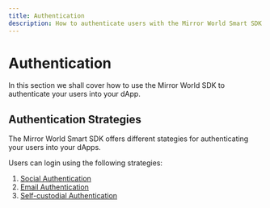 ```yaml
---
title: Authentication
description: How to authenticate users with the Mirror World Smart SDK
---
```


# Authentication

In this section we shall cover how to use the Mirror World SDK to authenticate
your users into your dApp.

## Authentication Strategies

The Mirror World Smart SDK offers different stategies for authenticating your
users into your dApps.

Users can login using the following strategies:

1. [Social Authentication](/tutorials/authentication/social-authentication)
2. [Email Authentication](/tutorials/authentication/email)
3. [Self-custodial Authentication](/tutorials/authentication/self-custodial-authentication)
